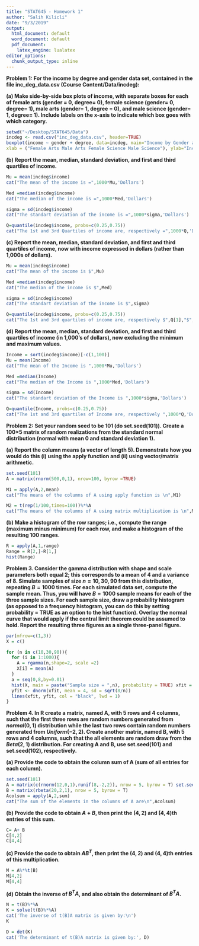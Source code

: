 ```yaml
---
title: "STAT645 - Homework 1"
author: "Salih Kilicli"
date: "9/3/2019"
output:
  html_document: default
  word_document: default
  pdf_document: 
    latex_engine: lualatex
editor_options:
  chunk_output_type: inline
---
```


**Problem 1: For the income by degree and gender data set, contained in the file inc_deg_data.csv (Course Content/Data/incdeg):**

**(a) Make side-by-side box plots of income, with separate boxes for each of female arts (gender = 0, degree= 0), female science (gender= 0, degree= 1), male arts (gender= 1, degree = 0), and male science (gender= 1, degree= 1). Include labels on the x-axis to indicate which box goes with which category.**

```r
setwd("~/Desktop/STAT645/Data")
incdeg <- read.csv("inc_deg_data.csv", header=TRUE)
boxplot(income ~ gender + degree, data=incdeg, main="Income by Gender and Degree",
xlab = ("Female Arts Male Arts Female Science Male Science"), ylab="Income", col=rainbow(4), las=1)
```

**(b) Report the mean, median, standard deviation, and first and third quartiles of income.**

```r
Mu = mean(incdeg$income)
cat("The mean of the income is =",1000*Mu,'Dollars')

Med =median(incdeg$income)
cat("The median of the income is =",1000*Med,'Dollars')

sigma = sd(incdeg$income)
cat("The standart deviation of the income is =",1000*sigma,'Dollars')

Q=quantile(incdeg$income, probs=c(0.25,0.75))
cat("The 1st and 3rd Quartiles of income are, respectively =",1000*Q,'Dollars')
```

**(c) Report the mean, median, standard deviation, and first and third quartiles of income, now with income expressed in dollars (rather than 1,000s of dollars).**

```r
Mu = mean(incdeg$income)
cat("The mean of the income is $",Mu)

Med =median(incdeg$income)
cat("The median of the income is $",Med)

sigma = sd(incdeg$income)
cat("The standart deviation of the income is $",sigma)

Q=quantile(incdeg$income, probs=c(0.25,0.75))
cat("The 1st and 3rd quartiles of income are, respectively $",Q[1],"$",Q[2])
```

**(d) Report the mean, median, standard deviation, and first and third quartiles of income (in 1,000's of dollars), now excluding the minimum and maximum values.**

```r
Income = sort(incdeg$income)[-c(1,100)]
Mu = mean(Income)
cat("The mean of the Income is ",1000*Mu,'Dollars')

Med =median(Income)
cat("The median of the Income is ",1000*Med,'Dollars')

sigma = sd(Income)
cat("The standart deviation of the Income is ",1000*sigma,'Dollars')

Q=quantile(Income, probs=c(0.25,0.75))
cat("The 1st and 3rd quartiles of Income are, respectively ",1000*Q,'Dollars')
```


**Problem 2: Set your random seed to be 101 (do set.seed(101)). Create a 100×5 matrix of random realizations from the standard normal distribution (normal with mean 0 and standard deviation 1).**

**(a) Report the column means (a vector of length 5). Demonstrate how you would do this (i) using the apply function and (ii) using vector/matrix arithmetic.**

```r
set.seed(101)
A = matrix(rnorm(500,0,1), nrow=100, byrow =TRUE)

M1 = apply(A,2,mean)
cat("The means of the columns of A using apply function is \n",M1)

M2 = t(rep(1/100,times=100))%*%A
cat("The means of the columns of A using matrix multiplication is \n",M2)
```

**(b) Make a histogram of the row ranges; i.e., compute the range (maximum minus minimum) for each row, and make a histogram of the resulting 100 ranges.**

```r
R = apply(A,1,range)
Range = R[2,]-R[1,]
hist(Range)
```

**Problem 3. Consider the gamma distribution with shape and scale parameters both equal 2; this corresponds to a mean of 4 and a variance of 8. Simulate samples of size $n = 10, 30, 90$ from this distribution, repeating $B = 1000$ times. For each simulated data set, compute the sample mean. Thus, you will have $B = 1000$ sample means for each of the three sample sizes. For each sample size, draw a probability histogram (as opposed to a frequency histogram, you can do this by setting probability = TRUE as an option to the hist function). Overlay the normal curve that would apply if the central limit theorem could be assumed to hold. Report the resulting three figures as a single three-panel figure.**

```r
par(mfrow=c(1,3))
X = c()

for (n in c(10,30,90)){
  for (i in 1:1000){
    A = rgamma(n,shape=2, scale =2)
    X[i] = mean(A)
  }
  a = seq(0,8,by=0.01)
  hist(X, main = paste("Sample size = ",n), probability = TRUE) xfit = seq(min(X), max(X), length = 100)
  yfit <- dnorm(xfit, mean = 4, sd = sqrt(8/n))
  lines(xfit, yfit, col = "black", lwd = 1)
}
```

**Problem 4. In R create a matrix, named A, with 5 rows and 4 columns, such that the first three rows are random numbers generated from $normal(0, 1)$ distribution while the last two rows contain random numbers generated from $Uniform(−2, 2)$. Create another matrix, named B, with 5 rows and 4 columns, such that the all elements are random draw from the $Beta(2, 1)$ distribution. For creating A and B, use set.seed(101) and set.seed(102), respectively.**

**(a) Provide the code to obtain the column sum of A (sum of all entries for each column).**

```r
set.seed(101)
A = matrix(c(rnorm(12,0,1),runif(8,-2,2)), nrow = 5, byrow = T) set.seed(102)
B = matrix(rbeta(20,2,1), nrow = 5, byrow = T)
Acolsum = apply(A,2,sum)
cat("The sum of the elements in the columns of A are\n",Acolsum)
```

**(b) Provide the code to obtain $A + B$, then print the $(4, 2)$ and $(4, 4)$th entries of this sum.**

```r
C= A+ B 
C[4,2]
C[4,4]
```

**(c) Provide the code to obtain $AB^{T}$, then print the $(4, 2)$ and $(4, 4)$th entries of this multiplication.**

```r
M = A%*%t(B)
M[4,2]
M[4,4]
```

**(d) Obtain the inverse of $B^{T}A$, and also obtain the determinant of $B^{T}A$.**

```r
N = t(B)%*%A
K = solve(t(B)%*%A)
cat('The inverse of t(B)A matrix is given by:\n')
K

D = det(K)
cat('The determinant of t(B)A matrix is given by:', D)
```
